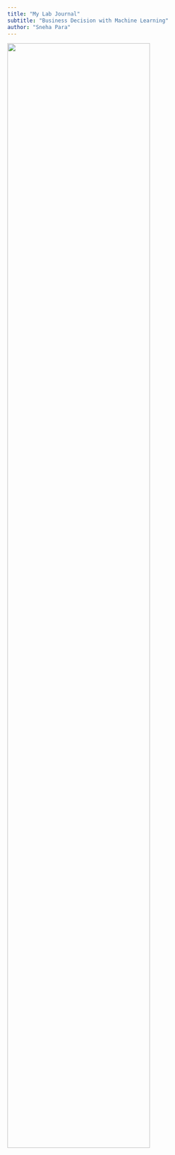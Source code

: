 ```yaml
---
title: "My Lab Journal"
subtitle: "Business Decision with Machine Learning"
author: "Sneha Para"
---
```


![](assets/logo/logo.png){width=80% fig-align="center"}